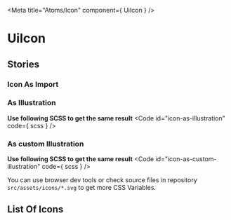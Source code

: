 
<Meta
  title="Atoms/Icon"
  component={ UiIcon }
/>

# UiIcon
<Canvas>
  <Story id="atoms-icon--icon-as-name"/>
</Canvas>
<ArgsTable />

## Stories
### Icon As Import
<Canvas>
  <Story id="atoms-icon--icon-as-import"/>
</Canvas>

### As Illustration
<Canvas>
  <Story id="atoms-icon--icon-as-illustration"/>
</Canvas>

**Use following SCSS to get the same result**
<Code
  id="icon-as-illustration"
  code={ scss }
/>

### As custom Illustration
<Canvas>
  <Story id="atoms-icon--icon-as-custom-illustration"/>
</Canvas>

**Use following SCSS to get the same result**
<Code
  id="icon-as-custom-illustration"
  code={ scss }
/>

<Alert>
  <p>You can use browser dev tools or check source files in repository <code>src/assets/icons/*.svg</code> to get more CSS Variables.</p>
</Alert>

## List Of Icons
<Canvas>
  <Story id="atoms-icon--list-of-icons"/>
</Canvas>
